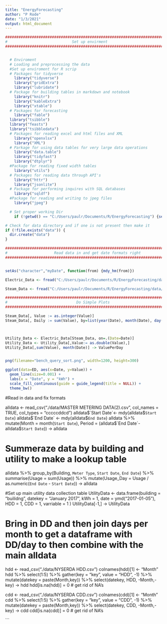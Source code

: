```yaml
---
title: "EnergyForecasting"
author: "P Rode"
date: "1/3/2021"
output: html_document
---
```


```r

###############################################################################
#                             Set up envirment                                #
###############################################################################


  # Enviroment 
  # Loading and preprocessing the data
  #Set up enviroment for R scrip  
  # Packages for tidyverse 
    library("tidyverse")
    library("gridExtra")
    library("lubridate")
  # Package for building tables in markdown and notebook 
    library("knitr")
    library("kableExtra") 
    library("xtable")
  # Packages for forecasting
    library("fable")
  library("tsibble")
  library("feasts")
  library("tsibbledata")
  # Packages for reading excel and html files and XML
    library("openxlsx")
    library("XML")
  # Parkage for using data tables for very large data operations
    library("data.table")
    library("tidyfast")
    library("dtplyr")
  #Package for reading fixed width tables
    library("utils")
  # Packages for reading data through API's 
    library("httr")
    library("jsonlite")
  # Package for performing inquires with SQL databases 
    library("sqldf")
  #Package for reading and writing to jpeg files
    library("jpeg")

  # Set proper working Dir 
    if (!getwd() == "C:/Users/paulr/Documents/R/EnergyForecasting") {setwd("C:/Users/paulr/Documents/R/EnergyForecasting")}

# Check for data directory and if one is not present then make it
if (!file.exists("data")) {
  dir.create("data")
}
```



```r

###############################################################################
#                     Read data in and get date formats right                 #
###############################################################################


setAs("character","myDate", function(from) {mdy_hm(from)})

Electric_Data <- fread("C:/Users/paulr/Documents/R/EnergyForecasting/data/MACH Energy - Data (4).csv", colClasses = c(Date = "myDate", Value = "integer", Unit = "character"), stringsAsFactors = TRUE)

Steam_Data <- fread("C:/Users/paulr/Documents/R/EnergyForecasting/data/MACH Energy - Data (3).csv", colClasses = c("myDate", "integer", "Character"), stringsAsFactors = TRUE)


```


```r

###############################################################################
#                               Do Simple Plots                               #
###############################################################################

Steam_Data[, Value := as.integer(Value)]
Steam_Data[, Daily := sum(Value), by=list(year(Date), month(Date), day(Date))] -> Steam1



Utility_Data <- Electric_Data[Steam_Data, on=.(Date=Date)]
Utility_Data <- Utility_Data[,Value:= as.double(Value),]
Utility_Data[,sum(Value), month(Date)] -> ValuePerDay


png(filename="bench_query_sort.png", width=1200, height=300)

ggplot(data=ED, aes(x=Date, y=Value)) + 
  geom_line(size=0.001) + 
  labs(x = "Date", y = "kWh") + 
  scale_fill_continuous(guide = guide_legend(title = NULL)) +
  theme_bw() 


```

#Read in data and fix formats

alldata <- read_csv("./data/MASTER METERING DATA(2).csv", col_names = TRUE, col_types = "cccccddcd")
alldata$`Start Date`<- mdy(alldata$`Start Date`)
alldata$`End Date` <- mdy(alldata$`End Date`)
alldata %>% mutate(Month = month(`Start Date`), Period = (alldata$`End Date`- alldata$`Start Date`))  -> alldata

# Summeraze data by building and utility to make a lookup table
alldata %>% group_by(Building, `Meter Type`, `Start Date`, `End Date`) %>% summarise(Usage = sum(Usage)) %>% mutate(Usage_Day = Usage / as.numeric(`End Date` - `Start Date`)) -> alldata

#Set up main utility data collection table 
UtilityData <- data.frame(building = "builidng", datekey = "January 2017", kWh = 1, date = ymd("2017-01-05"), HDD = 1, CDD = 1, varriable = 1 )
UtilityData[-1,] -> UtilityData

# Bring in DD and then join days per month to get a dataframe with DD/day to then combine with the main alldata
hdd <- read_csv("./data/NYSERDA HDD.csv")
colnames(hdd)[1] <- "Month"
hdd %>% select(1:5) %>% gather(key = "key", value = "HDD", -1) %>%
  mutate(datekey = paste(Month,key)) %>% select(datekey, HDD, -Month,-key) -> hdd
hdd[is.na(hdd)] = 0 # get rid of NA's

cdd <- read_csv("./data/NYSERDA CDD.csv")
colnames(cdd)[1] <- "Month"
cdd %>% select(1:5) %>% gather(key = "key", value = "CDD", -1) %>%
   mutate(datekey = paste(Month,key)) %>% select(datekey, CDD, -Month,-key) -> cdd
cdd[is.na(cdd)] = 0 # get rid of NA's


```
